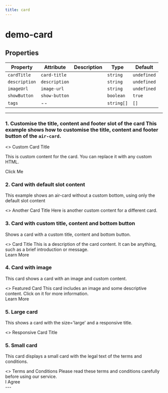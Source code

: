 ```yaml
---
title: card
---
```


<!-- truncate -->

# demo-card

<!-- Auto Generated Below -->


## Properties

| Property      | Attribute     | Description | Type       | Default     |
| ------------- | ------------- | ----------- | ---------- | ----------- |
| `cardTitle`   | `card-title`  |             | `string`   | `undefined` |
| `description` | `description` |             | `string`   | `undefined` |
| `imageUrl`    | `image-url`   |             | `string`   | `undefined` |
| `showButton`  | `show-button` |             | `boolean`  | `true`      |
| `tags`        | --            |             | `string[]` | `[]`        |


----------------------------------------------

### 1. Customise the title, content and footer slot of the card This example shows how to customise the title, content and footer button of the `air-card`.

<air-previewer>
<>
<air-card imageUrl='https://via.placeholder.com/150' isHighlighted='true'>
  <span slot='title'>Custom Card Title</span>
  
  <span slot='content'>This is custom content for the card. You can replace it with any custom HTML. </span>
  
  <div slot='footer'>
    <air-button
      id='myButton'
      size='small'
      variant='solid'
      color='primary'
      loading='false'
      disabled='false'
    >
      Click Me
    </air-button>
  </div>
</air-card>
</>
</air-previewer>

### 2. Card with default slot content 

This example shows an air-card without a custom bottom, using only the default slot content

<air-previewer>
<>
<air-card isHighlighted="false">
  <span slot="title">Another Card Title</span>
  <span slot="content">Here is another custom content for a different card.</span>
</air-card>
</>
</air-previewer>

### 3. Card with custom title, content and bottom button

Shows a card with a custom title, content and bottom button.

<air-previewer>
<>
<air-card isHighlighted='true'>
<span slot='title'>
<air-text type='heading' level='1' color='primary'>Card Title</air-text>
</span>
<span slot='content'>
<air-text type='body' color='secondary'>This is a description of the card content. It can be anything, such as a brief introduction or message. </air-text>
  </span>
<div slot='footer'>
<air-button size='small' variant='solid' color='primary'>Learn More</air-button>
</div>
</air-card>
</>
</air-previewer>

### 4. Card with image
This card shows a card with an image and custom content.

<air-previewer>
<>
<air-card isHighlighted='false' imageUrl='https://via.placeholder.com/150'>
<span slot='title'>
<air-text type='heading' level='2' color='primary'>Featured Card</air-text>
</span>
<span slot='content'>
    <air-text type='body' color='tertiary'>This card includes an image and some descriptive content. Click on it for more information. </air-text>
</span>
<div slot='footer'>
<air-button size='medium' variant='outline' color='primary'>Learn More</air-button>
</div>
</air-card>
</>
</air-previewer>

### 5. Large card
This shows a card with the size='large' and a responsive title.

<air-previewer>
<>
<air-card isHighlighted='false' size='large'>
  <span slot='content'>
    <air-text type='fluid-heading' color='primary'>Responsive Card Title</air-text>
  </span>
</air-card>
</>
</air-previewer>

### 5. Small card
This card displays a small card with the legal text of the terms and conditions.

<air-previewer>
<>
<air-card isHighlighted='false' size='small'>
  <span slot='title'>
    <air-text type='heading' level='3' color='primary'>Terms and Conditions</air-text>
  </span>
  <span slot='content'>
    <air-text type='legal' color='tertiary'>Please read these terms and conditions carefully before using our service. </air-text>
</span>
<div slot='footer'>
<air-button size='small' variant='outline' color='secondary'>I Agree</air-button>
</div>
</air-card>
</>
</air-previewer>
---